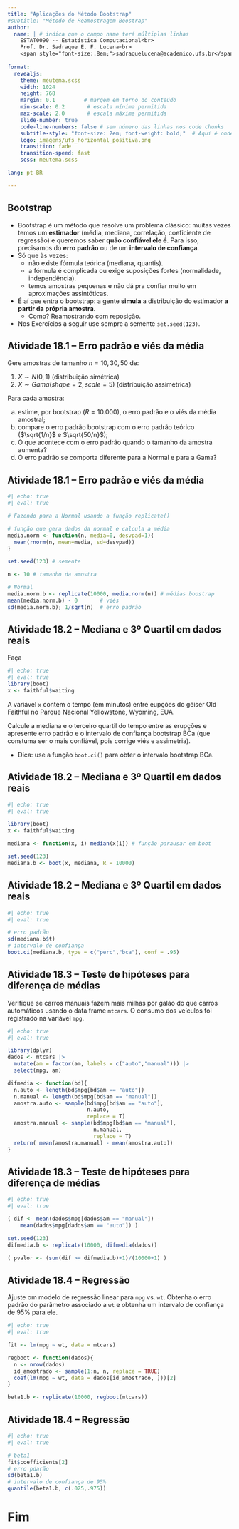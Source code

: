 ```yaml
---
title: "Aplicações do Método Bootstrap"
#subtitle: "Método de Reamostragem Boostrap"
author:
  name: | # indica que o campo name terá múltiplas linhas
    ESTAT0090 -- Estatística Computacional<br>
    Prof. Dr. Sadraque E. F. Lucena<br>
    <span style="font-size:.8em;">sadraquelucena@academico.ufs.br</span>
  
format:
  revealjs:
    theme: meutema.scss
    width: 1024
    height: 768
    margin: 0.1         # margem em torno do conteúdo
    min-scale: 0.2       # escala mínima permitida
    max-scale: 2.0       # escala máxima permitida
    slide-number: true
    code-line-numbers: false # sem número das linhas nos code chunks
    subtitle-style: "font-size: 2em; font-weight: bold;"  # Aqui é onde aumentamos o subtítulo
    logo: imagens/ufs_horizontal_positiva.png
    transition: fade
    transition-speed: fast
    scss: meutema.scss

lang: pt-BR

---
```



## Bootstrap

- Bootstrap é um método que resolve um problema clássico: muitas vezes temos um **estimador** (média, mediana, correlação, coeficiente de regressão) e queremos saber **quão confiável ele é**. Para isso, precisamos do **erro padrão** ou de um **intervalo de confiança**.
- Só que às vezes:
  - não existe fórmula teórica (mediana, quantis).
  - a fórmula é complicada ou exige suposições fortes (normalidade, independência).
  - temos amostras pequenas e não dá pra confiar muito em aproximações assintóticas.
- É aí que entra o bootstrap: a gente **simula** a distribuição do estimador **a partir da própria amostra**.
  - Como? Reamostrando com reposição.
- Nos Exercícios a seguir use sempre a semente `set.seed(123)`.




## Atividade 18.1 -- Erro padrão e viés da média

Gere amostras de tamanho $n=10,30,50$ de:

1. $X\sim N(0,1)$ (distribuição simétrica)
2. $X\sim Gama(shape=2,scale=5)$ (distribuição assimétrica)

Para cada amostra:

a. estime, por bootstrap ($R=10.000$), o erro padrão e o viés da média amostral;
b. compare o erro padrão bootstrap com o erro padrão teórico ($\sqrt{1/n}$ e $\sqrt{50/n}$);
c. O que acontece com o erro padrão quando o tamanho da amostra aumenta?
d. O erro padrão se comporta diferente para a Normal e para a Gama?




## Atividade 18.1 -- Erro padrão e viés da média

```r
#| echo: true
#| eval: true

# Fazendo para a Normal usando a função replicate()

# função que gera dados da normal e calcula a média
media.norm <- function(n, media=0, desvpad=1){
  mean(rnorm(n, mean=media, sd=desvpad))
}

set.seed(123) # semente

n <- 10 # tamanho da amostra

# Normal
media.norm.b <- replicate(10000, media.norm(n)) # médias boostrap
mean(media.norm.b) - 0       # viés
sd(media.norm.b); 1/sqrt(n)  # erro padrão
```




## Atividade 18.2 -- Mediana e 3º Quartil em dados reais

Faça

```r
#| echo: true
#| eval: true
library(boot)
x <- faithful$waiting
```

A variável `x` contém o tempo (em minutos) entre eupções do gêiser Old Faithful no Parque Nacional Yellowstone, Wyoming, EUA.

Calcule a mediana e o terceiro quartil do tempo entre as erupções e apresente erro padrão e o intervalo de confiança bootstrap BCa (que constuma ser o mais confiável, pois corrige viés e assimetria).

- Dica: use a função `boot.ci()` para obter o intervalo bootstrap BCa.




## Atividade 18.2 -- Mediana e 3º Quartil em dados reais

```r
#| echo: true
#| eval: true

library(boot)
x <- faithful$waiting

mediana <- function(x, i) median(x[i]) # função parausar em boot

set.seed(123)
mediana.b <- boot(x, mediana, R = 10000)
```




## Atividade 18.2 -- Mediana e 3º Quartil em dados reais

```r
#| echo: true
#| eval: true

# erro padrão
sd(mediana.b$t)
# intervalo de confiança
boot.ci(mediana.b, type = c("perc","bca"), conf = .95)
```



## Atividade 18.3 -- Teste de hipóteses para diferença de médias

Verifique se carros manuais fazem mais milhas por galão do que carros automáticos usando o data frame `mtcars`. O consumo dos veículos foi registrado na variável `mpg`.

```r
#| echo: true
#| eval: true

library(dplyr)
dados <- mtcars |>
  mutate(am = factor(am, labels = c("auto","manual"))) |>
  select(mpg, am)

difmedia <- function(bd){
  n.auto <- length(bd$mpg[bd$am == "auto"])
  n.manual <- length(bd$mpg[bd$am == "manual"])
  amostra.auto <- sample(bd$mpg[bd$am == "auto"],
                         n.auto,
                         replace = T)
  amostra.manual <- sample(bd$mpg[bd$am == "manual"],
                           n.manual,
                           replace = T)
  return( mean(amostra.manual) - mean(amostra.auto))
}
```




## Atividade 18.3 -- Teste de hipóteses para diferença de médias

```r
#| echo: true
#| eval: true

( dif <- mean(dados$mpg[dados$am == "manual"]) -
    mean(dados$mpg[dados$am == "auto"]) )

set.seed(123)
difmedia.b <- replicate(10000, difmedia(dados))

( pvalor <- (sum(dif >= difmedia.b)+1)/(10000+1) )
```




## Atividade 18.4 -- Regressão

Ajuste om modelo de regressão linear para `mpg` vs. `wt`. Obtenha o erro padrão do parâmetro associado a `wt` e obtenha um intervalo de confiança de 95% para ele.

```r
#| echo: true
#| eval: true

fit <- lm(mpg ~ wt, data = mtcars)

regboot <- function(dados){
  n <- nrow(dados)
  id_amostrado <- sample(1:n, n, replace = TRUE)
  coef(lm(mpg ~ wt, data = dados[id_amostrado, ]))[2]
}

beta1.b <- replicate(10000, regboot(mtcars))
```




## Atividade 18.4 -- Regressão

```r
#| echo: true
#| eval: true

# beta1
fit$coefficients[2]
# erro pdarão
sd(beta1.b)
# intervalo de confiança de 95%
quantile(beta1.b, c(.025,.975))
```




# Fim

